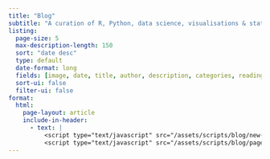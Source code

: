 ```yaml
---
title: "Blog"
subtitle: "A curation of R, Python, data science, visualisations & statistics projects"
listing:
  page-size: 5
  max-description-length: 150
  sort: "date desc"
  type: default
  date-format: long
  fields: [image, date, title, author, description, categories, reading-time]
  sort-ui: false
  filter-ui: false
format: 
  html:
    page-layout: article
    include-in-header: 
      - text: |
          <script type="text/javascript" src="/assets/scripts/blog/new-banner.js"></script>   
          <script type="text/javascript" src="/assets/scripts/blog/page-up.js"></script>
---
```

